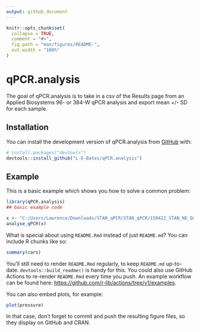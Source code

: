 ```yaml
---
output: github_document
---
```


<!-- README.md is generated from README.Rmd. Please edit that file -->

```r
knitr::opts_chunk$set(
  collapse = TRUE,
  comment = "#>",
  fig.path = "man/figures/README-",
  out.width = "100%"
)
```

# qPCR.analysis

<!-- badges: start -->
<!-- badges: end -->

The goal of qPCR.analysis is to take in a csv of the Results page from an Applied Biosystems 96- or 384-W qPCR analysis and export mean +/- SD for each sample.

## Installation

You can install the development version of qPCR.analysis from [GitHub](https://github.com/) with:

``` r
# install.packages("devtools")
devtools::install_github("L-E-Bates/qPCR.analysis")
```

## Example

This is a basic example which shows you how to solve a common problem:

```r
library(qPCR.analysis)
## basic example code

x <- "C:/Users/Lawrence/Downloads/STAN_qPCR/STAN_qPCR/150422_STAN_NE_QuantStudio 12K Flex_export.csv"
analyse_qPCR(x)
```

What is special about using `README.Rmd` instead of just `README.md`? You can include R chunks like so:

```r
summary(cars)
```

You'll still need to render `README.Rmd` regularly, to keep `README.md` up-to-date. `devtools::build_readme()` is handy for this. You could also use GitHub Actions to re-render `README.Rmd` every time you push. An example workflow can be found here: <https://github.com/r-lib/actions/tree/v1/examples>.

You can also embed plots, for example:

```r
plot(pressure)
```

In that case, don't forget to commit and push the resulting figure files, so they display on GitHub and CRAN.
